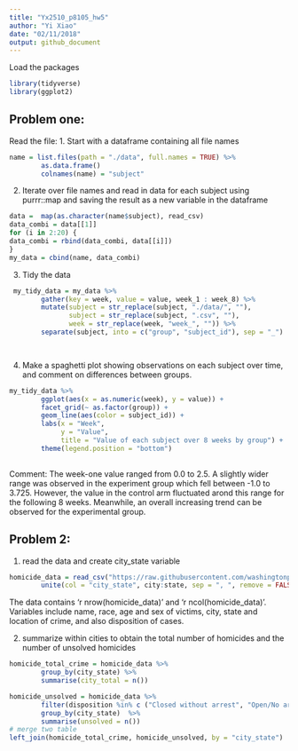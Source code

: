 ```yaml
---
title: "Yx2510_p8105_hw5"
author: "Yi Xiao"
date: "02/11/2018"
output: github_document
---
```

Load the packages 
```r
library(tidyverse)
library(ggplot2)
```
## Problem one:
Read the file:
1. Start with a dataframe containing all file names
```r

name = list.files(path = "./data", full.names = TRUE) %>% 
        as.data.frame()
        colnames(name) = "subject"

```
2. Iterate over file names and read in data for each subject using purrr::map and saving the result as a new variable in the dataframe
```r
data =  map(as.character(name$subject), read_csv) 
data_combi = data[[1]]
for (i in 2:20) {
data_combi = rbind(data_combi, data[[i]])
}
my_data = cbind(name, data_combi)
```

3. Tidy the data
```r
 my_tidy_data = my_data %>%
        gather(key = week, value = value, week_1 : week_8) %>%
        mutate(subject = str_replace(subject, "./data/", ""),
               subject = str_replace(subject, ".csv", ""),
               week = str_replace(week, "week_", "")) %>%
        separate(subject, into = c("group", "subject_id"), sep = "_")

        
```

4. Make a spaghetti plot showing observations on each subject over time, and comment on differences between groups.

```r
my_tidy_data %>%
        ggplot(aes(x = as.numeric(week), y = value)) +
        facet_grid(~ as.factor(group)) +
        geom_line(aes(color = subject_id)) +
        labs(x = "Week",
             y = "Value",
             title = "Value of each subject over 8 weeks by group") +
        theme(legend.position = "bottom")
        
```

Comment: The week-one value ranged from 0.0 to 2.5. A slightly wider range was observed in the experiment group which fell between -1.0 to 3.725. However, the value in the control arm fluctuated arond this range for the following 8 weeks. Meanwhile, an overall increasing trend can be observed for the experimental group.


## Problem 2:
1. read the data and create city_state variable
```r
homicide_data = read_csv("https://raw.githubusercontent.com/washingtonpost/data-homicides/master/homicide-data.csv") %>%
        unite(col = "city_state", city:state, sep = ", ", remove = FALSE)
```
The data contains 'r nrow(homicide_data)' and 'r ncol(homicide_data)'. Variables include name, race, age and sex of victims, city, state and location of crime, and also disposition of cases. 

2. summarize within cities to obtain the total number of homicides and the number of unsolved homicides
```r
homicide_total_crime = homicide_data %>%
        group_by(city_state) %>%
        summarise(city_total = n()) 

homicide_unsolved = homicide_data %>%
        filter(disposition %in% c ("Closed without arrest", "Open/No arrest")) %>%
        group_by(city_state)  %>%
        summarise(unsolved = n())
# merge two table
left_join(homicide_total_crime, homicide_unsolved, by = "city_state")

```

